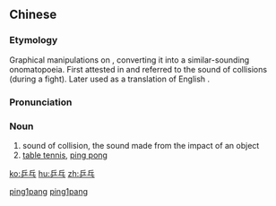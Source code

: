 ==Chinese==
{{zh-hanzi-box|[[乒]][[乓]]}}

===Etymology===
Graphical manipulations on {{l|zh|兵|tr=bīng||soldier}}, converting it into a similar-sounding onomatopoeia. First attested in {{w|Qing Dynasty}} and referred to the sound of collisions (during a fight). Later used as a translation of English {{term|ping pong|lang=en}}.

===Pronunciation===
{{zh-pron
|m=pīngpāng,tl=y
|c=bing1 bam1
|cat=noun
}}

===Noun===
{{zh-noun}}

# sound of collision, the sound made from the impact of an object
# [[table tennis]], [[ping pong]]

[[Category:zh:Games|ping1pang]]
[[Category:zh:Sports|ping1pang]]

[[ko:乒乓]]
[[hu:乒乓]]
[[zh:乒乓]]